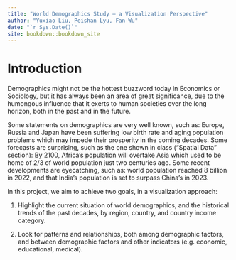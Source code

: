 ```yaml
--- 
title: "World Demographics Study – a Visualization Perspective"
author: "Yuxiao Liu, Peishan Lyu, Fan Wu"
date: "`r Sys.Date()`"
site: bookdown::bookdown_site
---
```


# Introduction

Demographics might not be the hottest buzzword today in Economics or Sociology, but it has always been an area of great significance, due to the humongous influence that it exerts to human societies over the long horizon, both in the past and in the future.

Some statements on demographics are very well known, such as: Europe, Russia and Japan have been suffering low birth rate and aging population problems which may impede their prosperity in the coming decades. Some forecasts are surprising, such as the one shown in class (“Spatial Data” section): By 2100, Africa’s population will overtake Asia which used to be home of 2/3 of world population just two centuries ago. Some recent developments are eyecatching, such as: world population reached 8 billion in 2022, and that India’s population is set to surpass China’s in 2023.

In this project, we aim to achieve two goals, in a visualization approach:

1. Highlight the current situation of world demographics, and the historical trends of the past decades, by region, country, and country income category.

2. Look for patterns and relationships, both among demographic factors, and between demographic factors and other indicators (e.g. economic, educational, medical).
